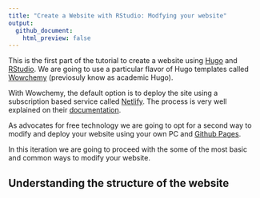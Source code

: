 ---
title: "Create a Website with RStudio: Modfying your website"
output:
  github_document:
    html_preview: false
---

This is the first part of the tutorial to create a website using [Hugo](https://gohugo.io/) and [RStudio](https://www.rstudio.com). We are going to use a particular flavor of Hugo templates called [Wowchemy](https://wowchemy.com/) (previosuly know as academic Hugo). 

With Wowchemy, the default option is to deploy the site using a subscription based service called [Netlify](https://www.netlify.com/). The process is very well explained on their [documentation](https://wowchemy.com/docs/getting-started/install/). 

As advocates for free technology we are going to opt for a second way to modify and deploy your website using your own PC and [Github Pages](https://pages.github.com/).

In this iteration we are going to proceed with the some of the most basic and common ways to modify your website. 


## Understanding the structure of the website
